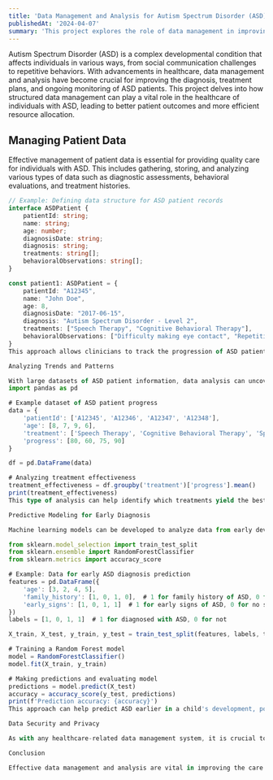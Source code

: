 ```yaml
---
title: 'Data Management and Analysis for Autism Spectrum Disorder (ASD) Patients'
publishedAt: '2024-04-07'
summary: 'This project explores the role of data management in improving the diagnosis, treatment, and monitoring of Autism Spectrum Disorder (ASD) patients.'
---
```


Autism Spectrum Disorder (ASD) is a complex developmental condition that affects individuals in various ways, from social communication challenges to repetitive behaviors. With advancements in healthcare, data management and analysis have become crucial for improving the diagnosis, treatment plans, and ongoing monitoring of ASD patients. This project delves into how structured data management can play a vital role in the healthcare of individuals with ASD, leading to better patient outcomes and more efficient resource allocation.

## Managing Patient Data

Effective management of patient data is essential for providing quality care for individuals with ASD. This includes gathering, storing, and analyzing various types of data such as diagnostic assessments, behavioral evaluations, and treatment histories.

```ts
// Example: Defining data structure for ASD patient records
interface ASDPatient {
    patientId: string;
    name: string;
    age: number;
    diagnosisDate: string;
    diagnosis: string;
    treatments: string[];
    behavioralObservations: string[];
}

const patient1: ASDPatient = {
    patientId: "A12345",
    name: "John Doe",
    age: 8,
    diagnosisDate: "2017-06-15",
    diagnosis: "Autism Spectrum Disorder - Level 2",
    treatments: ["Speech Therapy", "Cognitive Behavioral Therapy"],
    behavioralObservations: ["Difficulty making eye contact", "Repetitive speech patterns"]
}
This approach allows clinicians to track the progression of ASD patients and refine treatment plans based on real-time data.

Analyzing Trends and Patterns

With large datasets of ASD patient information, data analysis can uncover valuable insights into the effectiveness of different treatments, the most common co-occurring conditions, and potential early signs of ASD. By using statistical analysis and machine learning techniques, researchers can identify trends and patterns that inform clinical practice and improve care outcomes.
import pandas as pd

# Example dataset of ASD patient progress
data = {
    'patientId': ['A12345', 'A12346', 'A12347', 'A12348'],
    'age': [8, 7, 9, 6],
    'treatment': ['Speech Therapy', 'Cognitive Behavioral Therapy', 'Speech Therapy', 'Occupational Therapy'],
    'progress': [80, 60, 75, 90]
}

df = pd.DataFrame(data)

# Analyzing treatment effectiveness
treatment_effectiveness = df.groupby('treatment')['progress'].mean()
print(treatment_effectiveness)
This type of analysis can help identify which treatments yield the best outcomes and which age groups or severity levels benefit most from certain interventions.

Predictive Modeling for Early Diagnosis

Machine learning models can be developed to analyze data from early developmental assessments and predict the likelihood of an ASD diagnosis. By training models on data such as behavioral assessments, family medical history, and genetic factors, we can identify individuals at risk of ASD earlier, allowing for earlier interventions.

from sklearn.model_selection import train_test_split
from sklearn.ensemble import RandomForestClassifier
from sklearn.metrics import accuracy_score

# Example: Data for early ASD diagnosis prediction
features = pd.DataFrame({
    'age': [3, 2, 4, 5],
    'family_history': [1, 0, 1, 0],  # 1 for family history of ASD, 0 for none
    'early_signs': [1, 0, 1, 1]  # 1 for early signs of ASD, 0 for no signs
})
labels = [1, 0, 1, 1]  # 1 for diagnosed with ASD, 0 for not

X_train, X_test, y_train, y_test = train_test_split(features, labels, test_size=0.2)

# Training a Random Forest model
model = RandomForestClassifier()
model.fit(X_train, y_train)

# Making predictions and evaluating model
predictions = model.predict(X_test)
accuracy = accuracy_score(y_test, predictions)
print(f'Prediction accuracy: {accuracy}')
This approach can help predict ASD earlier in a child's development, potentially leading to more effective and timely interventions.

Data Security and Privacy

As with any healthcare-related data management system, it is crucial to maintain strict security and privacy measures. Given the sensitivity of ASD patient data, ensuring that personal information is protected and complies with regulations such as HIPAA (Health Insurance Portability and Accountability Act) is paramount. Implementing encryption, secure access controls, and anonymizing data for research purposes are all essential steps in maintaining data integrity and patient privacy.

Conclusion

Effective data management and analysis are vital in improving the care and outcomes for individuals with Autism Spectrum Disorder. By structuring patient data, monitoring progress, analyzing trends, and utilizing predictive models, healthcare providers can offer more tailored and effective treatment. As technology continues to advance, data-driven approaches will play an increasingly important role in transforming the way ASD is diagnosed, treated, and managed, ultimately leading to better outcomes for patients and families.
